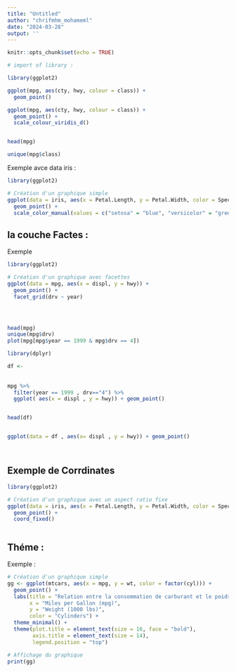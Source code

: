 ```yaml
---
title: "Untitled"
author: "chrifmhm_mohameml"
date: "2024-03-28"
output: ''
---
```


```r
knitr::opts_chunk$set(echo = TRUE)
```

```r
# import of library :

library(ggplot2)

ggplot(mpg, aes(cty, hwy, colour = class)) +
  geom_point()

ggplot(mpg, aes(cty, hwy, colour = class)) +
  geom_point() +
  scale_colour_viridis_d()


head(mpg)

unique(mpg$class)
```




Exemple avce data iris : 


```r
library(ggplot2)

# Création d'un graphique simple
ggplot(data = iris, aes(x = Petal.Length, y = Petal.Width, color = Species)) +
  geom_point() +
  scale_color_manual(values = c("setosa" = "blue", "versicolor" = "green", "virginica" = "red"))

```


## la couche Factes :

Exemple 
```r


library(ggplot2)

# Création d'un graphique avec facettes
ggplot(data = mpg, aes(x = displ, y = hwy)) +
  geom_point() +
  facet_grid(drv ~ year)




head(mpg)
unique(mpg$drv)
plot(mpg[mpg$year == 1999 & mpg$drv == 4])

library(dplyr)

df <- 
  
  
mpg %>% 
  filter(year == 1999 , drv=="4") %>% 
  ggplot( aes(x = displ , y = hwy)) + geom_point()


head(df)


ggplot(data = df , aes(x= displ , y = hwy)) + geom_point()




```





## Exemple de Corrdinates 

```r

library(ggplot2)

# Création d'un graphique avec un aspect ratio fixe
ggplot(data = iris, aes(x = Petal.Length, y = Petal.Width, color = Species)) +
  geom_point() +
  coord_fixed()



```















## Théme : 

Exemple :


```r


# Création d'un graphique simple
gg <- ggplot(mtcars, aes(x = mpg, y = wt, color = factor(cyl))) +
  geom_point() +
  labs(title = "Relation entre la consommation de carburant et le poids",
       x = "Miles per Gallon (mpg)",
       y = "Weight (1000 lbs)",
       color = "Cylinders") +
  theme_minimal() +
  theme(plot.title = element_text(size = 16, face = "bold"),
        axis.title = element_text(size = 14),
        legend.position = "top")

# Affichage du graphique
print(gg)



```


```r
```



